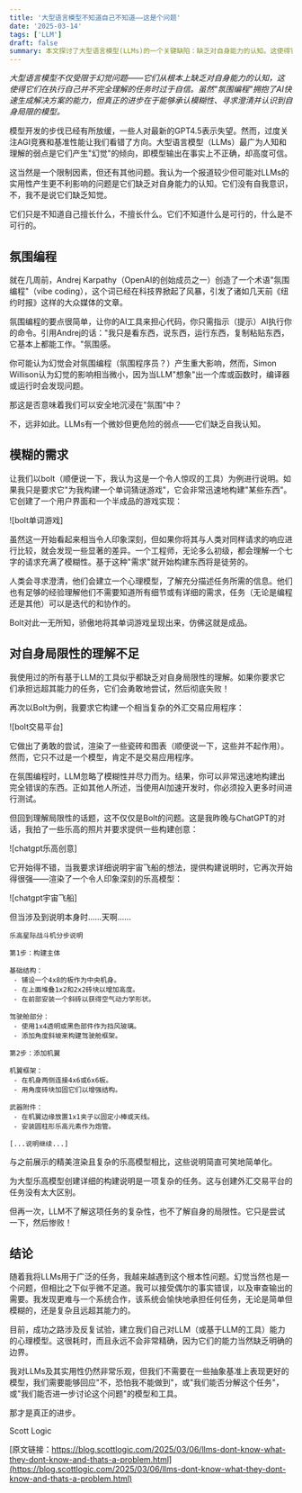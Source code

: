 ```yaml
---
title: '大型语言模型不知道自己不知道——这是个问题'
date: '2025-03-14'
tags: ['LLM']
draft: false
summary: 本文探讨了大型语言模型(LLMs)的一个关键缺陷：缺乏对自身能力的认知。这使得它们在执行自己并不理解的任务时过于自信，造成比幻觉问题更严重的实用性困境。
---
```


*大型语言模型不仅受限于幻觉问题——它们从根本上缺乏对自身能力的认知，这使得它们在执行自己并不完全理解的任务时过于自信。虽然"氛围编程"拥抱了AI快速生成解决方案的能力，但真正的进步在于能够承认模糊性、寻求澄清并认识到自身局限的模型。*

模型开发的步伐已经有所放缓，一些人对最新的GPT4.5表示失望。然而，过度关注AGI竞赛和基准性能让我们看错了方向。大型语言模型（LLMs）最广为人知和理解的弱点是它们产生"幻觉"的倾向，即模型输出在事实上不正确，却高度可信。

这当然是一个限制因素，但还有其他问题。我认为一个报道较少但可能对LLMs的实用性产生更不利影响的问题是它们缺乏对自身能力的认知。它们没有自我意识，不，我不是说它们缺乏知觉。

它们只是不知道自己擅长什么，不擅长什么。它们不知道什么是可行的，什么是不可行的。

## 氛围编程

就在几周前，Andrej Karpathy（OpenAI的创始成员之一）创造了一个术语"氛围编程"（vibe coding），这个词已经在科技界掀起了风暴，引发了诸如几天前《纽约时报》这样的大众媒体的文章。

氛围编程的要点很简单，让你的AI工具来担心代码，你只需指示（提示）AI执行你的命令。引用Andrej的话："我只是看东西，说东西，运行东西，复制粘贴东西，它基本上都能工作。"氛围感。

你可能认为幻觉会对氛围编程（氛围程序员？）产生重大影响，然而，Simon Willison认为幻觉的影响相当微小，因为当LLM"想象"出一个库或函数时，编译器或运行时会发现问题。

那这是否意味着我们可以安全地沉浸在"氛围"中？

不，远非如此。LLMs有一个微妙但更危险的弱点——它们缺乏自我认知。

## 模糊的需求

让我们以bolt（顺便说一下，我认为这是一个令人惊叹的工具）为例进行说明。如果我只是要求它"为我构建一个单词猜谜游戏"，它会非常迅速地构建"某些东西"。它创建了一个用户界面和一个半成品的游戏实现：

![bolt单词游戏]

虽然这一开始看起来相当令人印象深刻，但如果你将其与人类对同样请求的响应进行比较，就会发现一些显著的差异。一个工程师，无论多么初级，都会理解一个七字的请求充满了模糊性。基于这种"需求"就开始构建东西将是徒劳的。

人类会寻求澄清，他们会建立一个心理模型，了解充分描述任务所需的信息。他们也有足够的经验理解他们不需要知道所有细节或有详细的需求，任务（无论是编程还是其他）可以是迭代的和协作的。

Bolt对此一无所知，骄傲地将其单词游戏呈现出来，仿佛这就是成品。

## 对自身局限性的理解不足

我使用过的所有基于LLM的工具似乎都缺乏对自身局限性的理解。如果你要求它们承担远超其能力的任务，它们会勇敢地尝试，然后彻底失败！

再次以Bolt为例，我要求它构建一个相当复杂的外汇交易应用程序：

![bolt交易平台]

它做出了勇敢的尝试，渲染了一些瓷砖和图表（顺便说一下，这些并不起作用）。然而，它只不过是一个模型，肯定不是交易应用程序。

在氛围编程时，LLM忽略了模糊性并尽力而为。结果，你可以非常迅速地构建出完全错误的东西。正如其他人所述，当使用AI加速开发时，你必须投入更多时间进行测试。

但回到理解局限性的话题，这不仅仅是Bolt的问题。这是我昨晚与ChatGPT的对话，我拍了一些乐高的照片并要求提供一些构建创意：

![chatgpt乐高创意]

它开始得不错，当我要求详细说明宇宙飞船的想法，提供构建说明时，它再次开始得很强——渲染了一个令人印象深刻的乐高模型：

![chatgpt宇宙飞船]

但当涉及到说明本身时……天啊……

```
乐高星际战斗机分步说明

第1步：构建主体

基础结构：
 - 铺设一个4x8的板作为中央机身。
 - 在上面堆叠1x2和2x2砖块以增加高度。
 - 在前部安装一个斜砖以获得空气动力学形状。

驾驶舱部分：
 - 使用1x4透明或黑色部件作为挡风玻璃。
 - 添加角度斜坡来构建驾驶舱框架。

第2步：添加机翼

机翼框架：
 - 在机身两侧连接4x6或6x6板。
 - 用角度砖块加固它们以增强结构。

武器附件：
 - 在机翼边缘放置1x1夹子以固定小棒或天线。
 - 安装圆柱形乐高元素作为炮管。

[...说明继续...]
```

与之前展示的精美渲染且复杂的乐高模型相比，这些说明简直可笑地简单化。

为大型乐高模型创建详细的构建说明是一项复杂的任务。这与创建外汇交易平台的任务没有太大区别。

但再一次，LLM不了解这项任务的复杂性，也不了解自身的局限性。它只是尝试一下，然后惨败！

## 结论

随着我将LLMs用于广泛的任务，我越来越遇到这个根本性问题。幻觉当然也是一个问题，但相比之下似乎微不足道。我可以接受偶尔的事实错误，以及审查输出的需要。我发现更难与一个系统合作，该系统会愉快地承担任何任务，无论是简单但模糊的，还是复杂且远超其能力的。

目前，成功之路涉及反复试验，建立我们自己对LLM（或基于LLM的工具）能力的心理模型。这很耗时，而且永远不会非常精确，因为它们的能力当然缺乏明确的边界。

我对LLMs及其实用性仍然非常乐观，但我们不需要在一些抽象基准上表现更好的模型，我们需要能够回应"不，恐怕我不能做到"，或"我们能否分解这个任务"，或"我们能否进一步讨论这个问题"的模型和工具。

那才是真正的进步。

Scott Logic

[原文链接：https://blog.scottlogic.com/2025/03/06/llms-dont-know-what-they-dont-know-and-thats-a-problem.html](https://blog.scottlogic.com/2025/03/06/llms-dont-know-what-they-dont-know-and-thats-a-problem.html)
